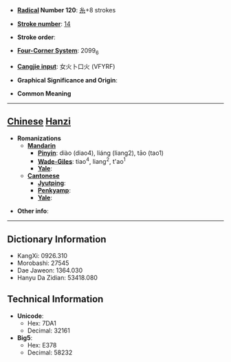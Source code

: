 * '''[[Wiktionary:Chinese radical index| Radical]] Number 120''': [[Wiktionary:Chinese radical index 糸|糸]]+8 strokes

* '''[[Wiktionary:Chinese total strokes index|Stroke number]]''': [[Wiktionary:Chinese total strokes index 14|14]]

* '''Stroke order''': 

* '''[[Wiktionary:Chinese four corner index|Four-Corner System]]''': 2099<sub>6</sub>

* '''[[Wiktionary:Chinese Cangjie index|Cangjie input]]''': 女火卜口火 (VFYRF)

* '''Graphical Significance and Origin''': 

* '''Common Meaning'''

----

== [[Chinese]] [[Hanzi]] ==

* '''Romanizations'''
** '''[[Mandarin]]'''
*** '''[[Pinyin]]''': diào (diao4), liáng (liang2), tāo (tao1)
*** '''[[Wade-Giles]]''': tiao<sup>4</sup>, liang<sup>2</sup>, t'ao<sup>1</sup>
*** '''[[Yale]]''': 
** '''[[Cantonese]]'''
*** '''[[Jyutping]]''':
*** '''[[Penkyamp]]''': 
*** '''[[Yale]]''': 

* '''Other info''': 

----

== Dictionary Information ==

* KangXi: 0926.310
* Morobashi: 27545
* Dae Jaweon: 1364.030
* Hanyu Da Zidian: 53418.080

== Technical Information ==

* '''Unicode''':
** Hex: 7DA1
** Decimal: 32161
* '''Big5''':
** Hex: E378
** Decimal: 58232